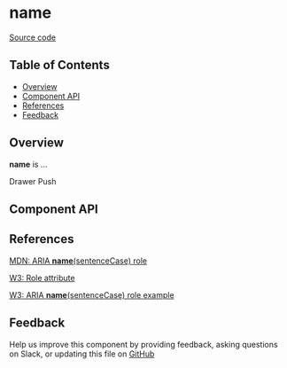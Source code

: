 
# **name**

[Source code](https://github.com/leemonade/bubbles/tree/main/packages/components/overlay/DrawerPush)

## Table of Contents

<!-- START doctoc generated TOC please keep comment here to allow auto update -->
<!-- DON'T EDIT THIS SECTION, INSTEAD RE-RUN doctoc TO UPDATE -->

- [Overview](#overview)
- [Component API](#component-api)
- [References](#references)
- [Feedback](#feedback)

## Overview

**name** is ...

<ThemeProvider>
  <DrawerPush>Drawer Push</DrawerPush>
</ThemeProvider>

## Component API

<Preview>
  <Story id="atoms-overlay-drawer-push--playground" />
</Preview>

<Props of={DrawerPush} />

## References

[MDN: ARIA **name**(sentenceCase) role](https://developer.mozilla.org/en-US/docs/Web/Accessibility/ARIA/Roles/drawer-push_role)

[W3: Role attribute](https://www.w3.org/WAI/PF/HTML/wiki/RoleAttribute)

[W3: ARIA **name**(sentenceCase) role example](https://www.w3.org/TR/2016/WD-wai-aria-practices-1.1-20160317/examples/drawer-push/drawer-push.html)

## Feedback

Help us improve this component by providing feedback, asking questions on Slack, or updating this file on
[GitHub](https://github.com/leemonade/bubbles/edit/main/packages/components/overlay/DrawerPush.mdx)
